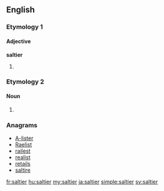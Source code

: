 ==English==

===Etymology 1===

====Adjective====
'''saltier'''

# {{comparative of|salty|lang=en}}

===Etymology 2===

====Noun====
{{en-noun}}

# {{alternative form of|saltire}}

{{Webster 1913}}

===Anagrams===
* [[A-lister#English|A-lister]]
* [[Raelist#English|Raelist]]
* [[railest#English|railest]]
* [[realist#English|realist]]
* [[retails#English|retails]]
* [[saltire#English|saltire]]

[[fr:saltier]]
[[hu:saltier]]
[[my:saltier]]
[[ja:saltier]]
[[simple:saltier]]
[[sv:saltier]]